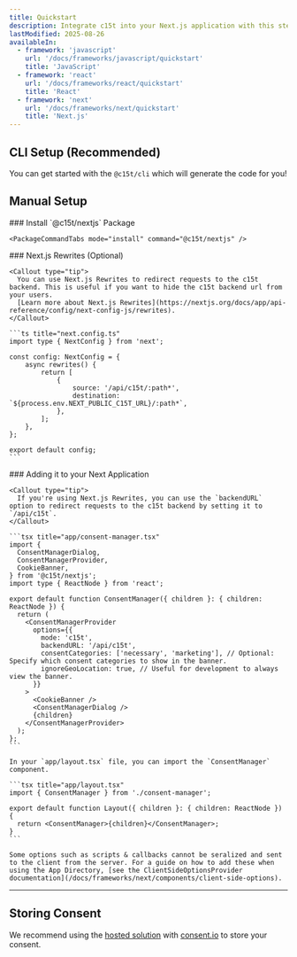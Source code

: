 ```yaml
---
title: Quickstart
description: Integrate c15t into your Next.js application with this step-by-step guide. We'll cover installation, configuration, and basic usage.
lastModified: 2025-08-26
availableIn:
  - framework: 'javascript'
    url: '/docs/frameworks/javascript/quickstart'
    title: 'JavaScript'
  - framework: 'react'
    url: '/docs/frameworks/react/quickstart'
    title: 'React'
  - framework: 'next'
    url: '/docs/frameworks/next/quickstart'
    title: 'Next.js'
---
```


## CLI Setup (Recommended)

You can get started with the `@c15t/cli` which will generate the code for you!

<PackageCommandTabs command="@c15t/cli generate" />

## Manual Setup

<Steps>
  <Step>
    ### Install `@c15t/nextjs` Package

    <PackageCommandTabs mode="install" command="@c15t/nextjs" />
  </Step>

  <Step>
    ### Next.js Rewrites (Optional)

    <Callout type="tip">
      You can use Next.js Rewrites to redirect requests to the c15t backend. This is useful if you want to hide the c15t backend url from your users.
      [Learn more about Next.js Rewrites](https://nextjs.org/docs/app/api-reference/config/next-config-js/rewrites).
    </Callout>

    ```ts title="next.config.ts"
    import type { NextConfig } from 'next';

    const config: NextConfig = {
    	async rewrites() {
    		return [
    			{
    				source: '/api/c15t/:path*',
    				destination: `${process.env.NEXT_PUBLIC_C15T_URL}/:path*`,
    			},
    		];
    	},
    };

    export default config;
    ```
  </Step>

  <Step>
    ### Adding it to your Next Application

    <Callout type="tip">
      If you're using Next.js Rewrites, you can use the `backendURL` option to redirect requests to the c15t backend by setting it to `/api/c15t`.
    </Callout>

    ```tsx title="app/consent-manager.tsx"
    import { 
      ConsentManagerDialog,
      ConsentManagerProvider,
      CookieBanner,
    } from '@c15t/nextjs';
    import type { ReactNode } from 'react';

    export default function ConsentManager({ children }: { children: ReactNode }) {
      return (
        <ConsentManagerProvider
          options={{
            mode: 'c15t',
            backendURL: '/api/c15t',
            consentCategories: ['necessary', 'marketing'], // Optional: Specify which consent categories to show in the banner.
            ignoreGeoLocation: true, // Useful for development to always view the banner.
          }}
        >
          <CookieBanner />
          <ConsentManagerDialog />   
          {children}
        </ConsentManagerProvider>
      );
    };
    ```

    In your `app/layout.tsx` file, you can import the `ConsentManager` component.

    ```tsx title="app/layout.tsx"
    import { ConsentManager } from './consent-manager';

    export default function Layout({ children }: { children: ReactNode }) {
      return <ConsentManager>{children}</ConsentManager>;
    }
    ```

    Some options such as scripts & callbacks cannot be seralized and sent to the client from the server. For a guide on how to add these when using the App Directory, [see the ClientSideOptionsProvider documentation](/docs/frameworks/next/components/client-side-options).
  </Step>
</Steps>

***

## Storing Consent

We recommend using the [hosted solution](/docs/frameworks/next/storing-consent/hosted) with [consent.io](https://consent.io) to store your consent.
